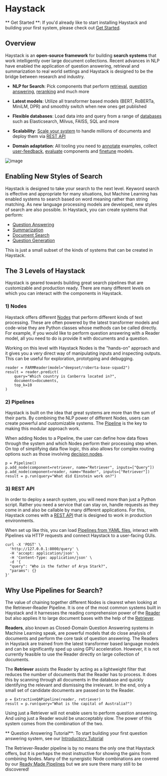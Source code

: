 # Haystack

<div className="max-w-xl bg-yellow-light-theme border-l-8 border-yellow-dark-theme px-6 pt-6 pb-4 my-4 rounded-md dark:bg-yellow-900">

** Get Started **: If you'd already like to start installing Haystack and building your first system,
please check out [Get Started](/overview/v1.7.0/get-started).

</div>

## Overview

Haystack is an **open-source framework** for building **search systems** that work intelligently over large document collections.
Recent advances in NLP have enabled the application of question answering, retrieval and summarization to real world settings
and Haystack is designed to be the bridge between research and industry.

- **NLP for Search**: Pick components that perform [retrieval](/pipeline_nodes/v1.7.0/retriever),
[question answering](/pipeline_nodes/v1.7.0/reader), [reranking](/pipeline_nodes/v1.7.0/ranker) and much more

- **Latest models**: Utilize all transformer based models (BERT, RoBERTa, MiniLM, DPR) and smoothly switch when new ones get published

- **Flexible databases**: Load data into and query from a range of [databases](/components/v1.7.0/document-store) such as Elasticsearch, Milvus, FAISS, SQL and more

- **Scalability**: [Scale your system](/guides/v1.7.0/optimization) to handle millions of documents and deploy them via [REST API](/components/v1.7.0/rest-api)

- **Domain adaptation**: All tooling you need to [annotate](/components/v1.7.0/annotation) examples, collect [user-feedback](/guides/v1.7.0/domain-adaptation#user-feedback), [evaluate](/guides/v1.7.0/evaluation) components and [finetune](/guides/v1.7.0/domain-adaptation) models.

![image](/img/concepts_haystack_handdrawn.png)

<div style={{ marginBottom: "3rem" }} />

## Enabling New Styles of Search

Haystack is designed to take your search to the next level.
Keyword search is effective and appropriate for many situations,
but Machine Learning has enabled systems to search based on word meaning rather than string matching.
As new language processing models are developed, new styles of search are also possible.
In Haystack, you can create systems that perform:

- [Question Answering](/components/v1.7.0/ready-made-pipelines#extractiveqapipeline)
- [Summarization](/components/v1.7.0/ready-made-pipelines#searchsummarizationpipeline)
- [Document Search](/components/v1.7.0/ready-made-pipelines#documentsearchpipeline)
- [Question Generation](/components/v1.7.0/ready-made-pipelines#questiongenerationpipeline)

This is just a small subset of the kinds of systems that can be created in Haystack.

## The 3 Levels of Haystack

Haystack is geared towards building great search pipelines that are customizable and production ready.
There are many different levels on which you can interact with the components in Haystack.

### 1) Nodes

Haystack offers different [Nodes](/pipeline_nodes/v1.7.0/overview) that perform different kinds of text processing.
These are often powered by the latest transformer models and code-wise they are Python classes whose methods can be called directly.
For example, if you would like to perform question answering with a Reader model,
all you need to do is provide it with documents and a question.

Working on this level with Haystack Nodes is the "hands-on" approach and
it gives you a very direct way of manipulating inputs and inspecting outputs.
This can be useful for exploration, prototyping and debugging.

```
reader = FARMReader(model="deepset/roberta-base-squad2")
result = reader.predict(
    query="Which country is Canberra located in?",
    documents=documents,
    top_k=10
)
```

### 2) Pipelines

Haystack is built on the idea that great systems are more than the sum of their parts.
By combining the NLP power of different Nodes, users can create powerful and customizable systems.
The [Pipeline](/components/v1.7.0/pipelines) is the key to making this modular approach work.

When adding Nodes to a Pipeline, the user can define how data flows through the system and which Nodes perform their processing step when.
On top of simplifying data flow logic, this also allows for complex routing options such as those involving [decision nodes](/pipeline_nodes/v1.7.0/overview#decision-nodes).

```
p = Pipeline()
p.add_node(component=retriever, name="Retriever", inputs=["Query"])
p.add_node(component=reader, name="Reader", inputs=["Retriever"])
result = p.run(query="What did Einstein work on?")
```

### 3) REST API

In order to deploy a search system, you will need more than just a Python script.
Rather you need a service that can stay on, handle requests as they come in and also be callable by many different applications.
For this, Haystack comes with a [REST API](/components/v1.7.0/rest-api) that is designed to work in production environments.

When set up like this, you can load [Pipelines from YAML files](/components/v1.7.0/pipelines#yaml-file-definitions),
interact with Pipelines via HTTP requests and connect Haystack to a user-facing GUIs.

```
curl -X 'POST' \
  'http://127.0.0.1:8000/query' \
  -H 'accept: application/json' \
  -H 'Content-Type: application/json' \
  -d '{
  "query": "Who is the father of Arya Stark?",
  "params": {}
}'
```

## Why Use Pipelines for Search?

The value of chaining together different Nodes is clearest when looking at the Retriever-Reader Pipeline.
It is one of the most common systems built in Haystack and it
harnesses the reading comprehension power of the [Reader](/pipeline_nodes/v1.7.0/reader)
but also applies it to large document bases with the help of the [Retriever](/pipeline_nodes/v1.7.0/retriever).

**Readers**, also known as Closed-Domain Question Answering systems in Machine Learning speak,
are powerful models that do close analysis of documents and perform the core task of question answering.
The Readers in Haystack are trained from the latest transformer based language models and can be significantly sped up using GPU acceleration.
However, it is not currently feasible to use the Reader directly on large collection of documents.

The **Retriever** assists the Reader by acting as a lightweight filter that reduces the number of documents that the Reader has to process.
It does this by scanning through all documents in the database and quickly identifying the relevant and dismissing the irrelevant.
In the end, only a small set of candidate documents are passed on to the Reader.

```
p = ExtractiveQAPipeline(reader, retriever)
result = p.run(query="What is the capital of Australia?")
```

Using just a Retriever will not enable users to perform question answering.
And using just a Reader would be unacceptably slow.
The power of this system comes from the combination of the two.

<div className="max-w-xl bg-yellow-light-theme border-l-8 border-yellow-dark-theme px-6 pt-6 pb-4 my-4 rounded-md dark:bg-yellow-900">

** Question Answering Tutorial**: To start building your first question answering system, see our [Introductory Tutorial](/tutorials/v1.7.0/first-qa-system)

</div>

The Retriever-Reader pipeline is by no means the only one that Haystack offers,
but it is perhaps the most instructive for showing the gains from combining Nodes.
Many of the synergistic Node combinations are covered by our [Ready Made Pipelines](/components/v1.7.0/ready-made-pipelines)
but we are sure there many still to be discovered!

